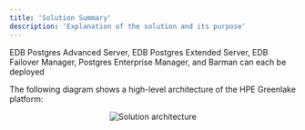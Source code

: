 ```yaml
---
title: 'Solution Summary'
description: 'Explanation of the solution and its purpose'
---
```


EDB Postgres Advanced Server, EDB Postgres Extended Server, EDB Failover Manager, Postgres Enterprise Manager, and Barman can each be deployed 

The following diagram shows a high-level architecture of the HPE Greenlake platform:

<p align="center">
  <img  alt="Solution architecture" src="Images/.png">
</p>